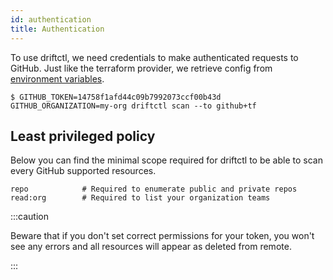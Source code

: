 ```yaml
---
id: authentication
title: Authentication
---
```


To use driftctl, we need credentials to make authenticated requests to GitHub. Just like the terraform provider, we retrieve config from [environment variables](https://registry.terraform.io/providers/integrations/github/latest/docs#argument-reference).

```shell
$ GITHUB_TOKEN=14758f1afd44c09b7992073ccf00b43d GITHUB_ORGANIZATION=my-org driftctl scan --to github+tf
```

## Least privileged policy

Below you can find the minimal scope required for driftctl to be able to scan every GitHub supported resources.

```shell
repo            # Required to enumerate public and private repos
read:org        # Required to list your organization teams
```

:::caution

Beware that if you don't set correct permissions for your token, you won't see any errors and all resources will appear as deleted from remote.

:::